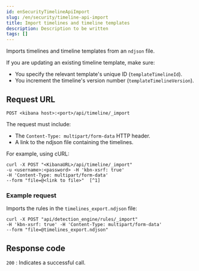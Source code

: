 ```yaml
---
id: enSecurityTimelineApiImport
slug: /en/security/timeline-api-import
title: Import timelines and timeline templates
description: Description to be written
tags: []
---
```


<div id="timeline-api-import"></div>

Imports timelines and timeline templates from an `ndjson` file.

If you are updating an existing timeline template, make sure:

* You specify the relevant template's unique ID (`templateTimelineId`).
* You increment the timeline's version number (`templateTimelineVersion`).

## Request URL

`POST <kibana host>:<port>/api/timeline/_import`

The request must include:

* The `Content-Type: multipart/form-data` HTTP header.
* A link to the ndjson file containing the timelines.

For example, using cURL:

```console
curl -X POST "<KibanaURL>/api/timeline/_import"
-u <username>:<password> -H 'kbn-xsrf: true'
-H 'Content-Type: multipart/form-data'
--form "file=@<link to file>"  [^1]
```
[^1]: The relative link to the ndjson file containing the timelines.

### Example request

Imports the rules in the `timelines_export.ndjson` file:

```console
curl -X POST "api/detection_engine/rules/_import"
-H 'kbn-xsrf: true' -H 'Content-Type: multipart/form-data'
--form "file=@timelines_export.ndjson"
```

## Response code

`200` 
    : Indicates a successful call.

